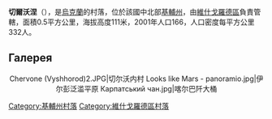 {{coord|50|40|12|N|30|16|31|E|scale:30000|display=title}}

'''切爾沃涅'''（{{lang-uk|Червоне}}），是[[烏克蘭|烏克蘭]]的村落，位於該國中北部[[基輔州|基輔州]]，由[[維什戈羅德區|維什戈羅德區]]負責管轄，面積0.5平方公里，海拔高度111米，2001年人口166，人口密度每平方公里332人。

== Галерея ==
<center><gallery>
Chervone (Vyshhorod)2.JPG|切尔沃内村 
Looks like Mars - panoramio.jpg|伊尔彭泛滥平原 
Карпатський чан.jpg|喀尔巴阡大桶
</gallery></center>

{{DEFAULTSORT:Червоне}}
[[Category:基輔州村落|Category:基輔州村落]]
[[Category:維什戈羅德區村落|Category:維什戈羅德區村落]]


{{Kiev-geo-stub}}